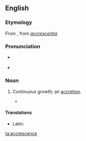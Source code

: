 ==English==

===Etymology===
From {{etyl|it|en}}, from {{etyl|LL.|en}} ''[[accrescentia]]''

===Pronunciation===
* {{a|RP}} {{IPA|/əˈkɹɛsəns/}}
* {{audio|en-us-accrescence.ogg|Audio (US)}}

===Noun===
{{en-noun|~}}

# {{context|rare|lang=en}} Continuous growth; an [[accretion]].
#* {{quote-book|passage=The silent '''accrescence''' of belief from the unwatched depositions of a general, never contradicted hearsy|author={{w|Samuel Taylor Coleridge}}}}

====Translations====
{{trans-top|continuous growth}}
* Latin: {{qualifier|Late Latin}} {{t-|la|accrescentia}}
{{trans-mid}}
{{trans-bottom}}

[[ta:accrescence]]